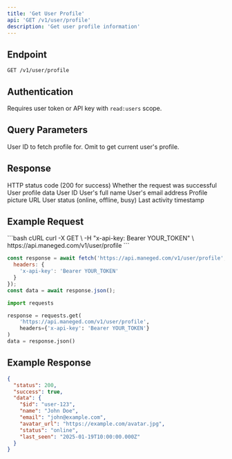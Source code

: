 ```yaml
---
title: 'Get User Profile'
api: 'GET /v1/user/profile'
description: 'Get user profile information'
---
```


## Endpoint

```
GET /v1/user/profile
```

## Authentication

Requires user token or API key with `read:users` scope.

## Query Parameters

<ParamField query="userId" type="string">
  User ID to fetch profile for. Omit to get current user's profile.
</ParamField>

## Response

<ResponseField name="status" type="number">
  HTTP status code (200 for success)
</ResponseField>

<ResponseField name="success" type="boolean">
  Whether the request was successful
</ResponseField>

<ResponseField name="data" type="object">
  User profile data
  <Expandable title="User Object">
    <ResponseField name="$id" type="string">
      User ID
    </ResponseField>
    <ResponseField name="name" type="string">
      User's full name
    </ResponseField>
    <ResponseField name="email" type="string">
      User's email address
    </ResponseField>
    <ResponseField name="avatar_url" type="string">
      Profile picture URL
    </ResponseField>
    <ResponseField name="status" type="string">
      User status (online, offline, busy)
    </ResponseField>
    <ResponseField name="last_seen" type="datetime">
      Last activity timestamp
    </ResponseField>
  </Expandable>
</ResponseField>

## Example Request

<CodeGroup>
```bash cURL
curl -X GET \
  -H "x-api-key: Bearer YOUR_TOKEN" \
  https://api.maneged.com/v1/user/profile
```

```javascript JavaScript
const response = await fetch('https://api.maneged.com/v1/user/profile', {
  headers: {
    'x-api-key': 'Bearer YOUR_TOKEN'
  }
});
const data = await response.json();
```

```python Python
import requests

response = requests.get(
    'https://api.maneged.com/v1/user/profile',
    headers={'x-api-key': 'Bearer YOUR_TOKEN'}
)
data = response.json()
```
</CodeGroup>

## Example Response

```json
{
  "status": 200,
  "success": true,
  "data": {
    "$id": "user-123",
    "name": "John Doe",
    "email": "john@example.com",
    "avatar_url": "https://example.com/avatar.jpg",
    "status": "online",
    "last_seen": "2025-01-19T10:00:00.000Z"
  }
}
```
